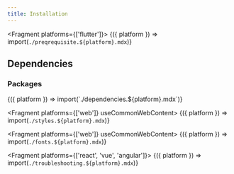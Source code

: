 ```yaml
---
title: Installation
---
```



<Fragment platforms={['flutter']}>
  {({ platform }) => import(`./preqrequisite.${platform}.mdx`)}
</Fragment>

## Dependencies

### Packages

<Fragment>
  {({ platform }) => import(`./dependencies.${platform}.mdx`)}
</Fragment>

<Fragment platforms={['web']} useCommonWebContent>
  {({ platform }) => import(`./styles.${platform}.mdx`)}
</Fragment>

<Fragment platforms={['web']} useCommonWebContent>
  {({ platform }) => import(`./fonts.${platform}.mdx`)}
</Fragment>

<Fragment platforms={['react', 'vue', 'angular']}>
  {({ platform }) => import(`./troubleshooting.${platform}.mdx`)}
</Fragment>
